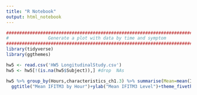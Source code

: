 ```yaml
---
title: "R Notebook"
output: html_notebook
---
```


```r
################################################################################
#               Generate a plot with data by time and symptom                  #
################################################################################
library(tidyverse)
library(ggthemes)

hw5 <- read.csv('HW5 LongitudinalStudy.csv')
hw5 <- hw5[!(is.na(hw5$Subject)),] #drop  NAs

hw5 %>% group_by(Hours,characteristics_ch1.3) %>% summarise(Mean=mean(IFITM3),sd=sd(IFITM3),lower=Mean-sd,upper=Mean+sd) %>% ggplot(aes(x=Hours,y=Mean,color=characteristics_ch1.3))+geom_line()+geom_errorbar(aes(ymin=lower,ymax=upper), width=2,alpha=.3)+
  ggtitle("Mean IFITM3 by Hour")+ylab("Mean IFITM3 Level")+theme_fivethirtyeight()+scale_color_fivethirtyeight()
```